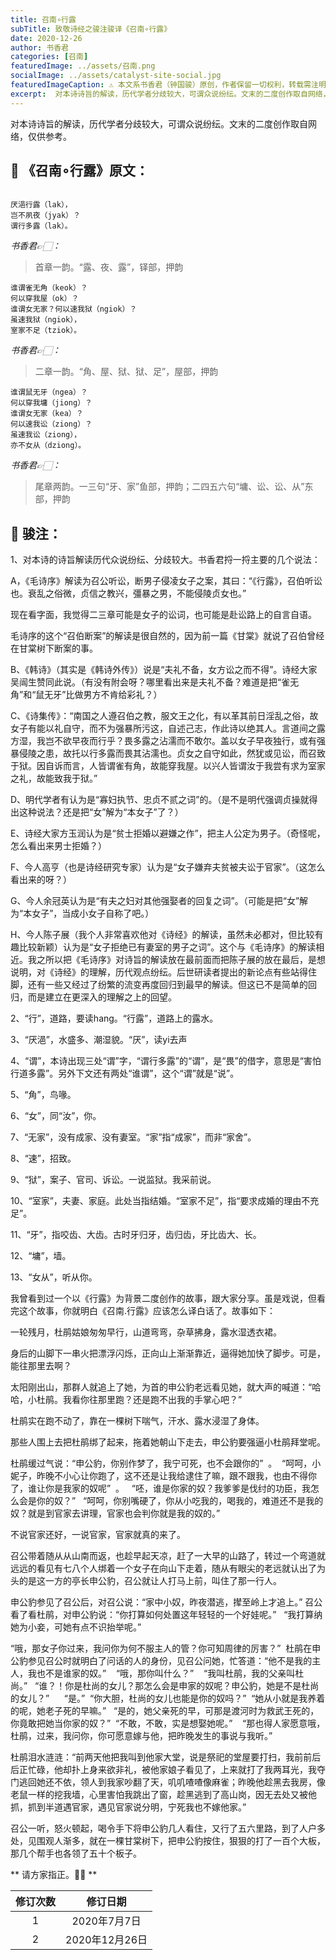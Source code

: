 ```yaml
---
title: 召南∘行露
subTitle: 致敬诗经之骏注骏译《召南∘行露》 
date: 2020-12-26 
author: 书香君
categories: [召南]
featuredImage: ../assets/召南.png
socialImage: ../assets/catalyst-site-social.jpg
featuredImageCaption: ⚠️️ 本文系书香君（钟国骏）原创，作者保留一切权利，转载需注明出处。
excerpt:  对本诗诗旨的解读，历代学者分歧较大，可谓众说纷纭。文末的二度创作取自网络，仅供参考。   
---
```


对本诗诗旨的解读，历代学者分歧较大，可谓众说纷纭。文末的二度创作取自网络，仅供参考。

## 🌼 《召南∘行露》原文：
```

厌浥行露（lak），
岂不夙夜（jyak）？
谓行多露（lak）。

```
*书香君👉🏻：* 

> 首章一韵。“露、夜、露”，铎部，押韵

```
谁谓雀无角（keok）？
何以穿我屋（ok）？
谁谓女无家？何以速我狱（ngiok）？
虽速我狱（ngiok），
室家不足（tziok）。

```
*书香君👉🏻：* 

> 二章一韵。“角、屋、狱、狱、足”，屋部，押韵

```
谁谓鼠无牙（ngea）？
何以穿我墉（jiong）？
谁谓女无家（kea）？
何以速我讼（ziong）？
虽速我讼（ziong），
亦不女从（dziong）。

```
*书香君👉🏻：* 

> 尾章两韵。一三句“牙、家”鱼部，押韵；二四五六句“墉、讼、讼、从”东部，押韵

## 🍁️ 骏注：

1、对本诗的诗旨解读历代众说纷纭、分歧较大。书香君捋一捋主要的几个说法：

A，《毛诗序》解读为召公听讼，断男子侵凌女子之案，其曰：“《行露》，召伯听讼也。衰乱之俗微，贞信之教兴，彊暴之男，不能侵陵贞女也。”

现在看字面，我觉得二三章可能是女子的讼词，也可能是赴讼路上的自言自语。

毛诗序的这个“召伯断案”的解读是很自然的，因为前一篇《甘棠》就说了召伯曾经在甘棠树下断案的事。

B、《韩诗》（其实是《韩诗外传》）说是“夫礼不备，女方讼之而不得”。诗经大家吴闿生赞同此说。（有没有附会呀？哪里看出来是夫礼不备？难道是把“雀无角”和“鼠无牙”比做男方不肯给彩礼？）

C、《诗集传》：“南国之人遵召伯之教，服文王之化，有以革其前日淫乱之俗，故女子有能以礼自守，而不为强暴所污这，自述己志，作此诗以绝其人。言道间之露方湿，我岂不欲早夜而行乎？畏多露之沾濡而不敢尔。盖以女子早夜独行，或有强暴侵陵之患，故托以行多露而畏其沾濡也。贞女之自守如此，然犹或见讼，而召致于狱。因自诉而言，人皆谓雀有角，故能穿我屋。以兴人皆谓汝于我尝有求为室家之礼，故能致我于狱。”

D、明代学者有认为是“寡妇执节、忠贞不贰之词”的。（是不是明代强调贞操就得出这种说法？还是把“女”解为“本女子”了？）

E、诗经大家方玉润认为是“贫士拒婚以避嫌之作”，把主人公定为男子。（奇怪呢，怎么看出来男士拒婚？）

F、今人高亨（也是诗经研究专家）认为是“女子嫌弃夫贫被夫讼于官家”。（这怎么看出来的呀？）

G、今人余冠英认为是“有夫之妇对其他强娶者的回复之词”。（可能是把“女”解为“本女子”，当成小女子自称了吧。）

H、今人陈子展（我个人非常喜欢他对《诗经》的解读，虽然未必都对，但比较有趣比较新颖）认为是“女子拒绝已有妻室的男子之词”。这个与《毛诗序》的解读相近。我之所以把《毛诗序》对诗旨的解读放在最前面而把陈子展的放在最后，是想说明，对《诗经》的理解，历代观点纷纭。后世研读者提出的新论点有些站得住脚，还有一些又经过了纷繁的流变再度回归到最早的解读。但这已不是简单的回归，而是建立在更深入的理解之上的回望。

2、“行”，道路，要读hang。“行露”，道路上的露水。

3、“厌浥”，水盛多、潮湿貌。“厌”，读yi去声

4、“谓”，本诗出现三处“谓”字，“谓行多露”的“谓”，是“畏”的借字，意思是“害怕行道多露”。另外下文还有两处“谁谓”，这个“谓”就是“说”。

5、“角”，鸟喙。

6、“女”，同“汝”，你。

7、“无家”，没有成家、没有妻室。“家”指“成家”，而非“家舍”。

8、“速”，招致。

9、“狱”，案子、官司、诉讼。一说监狱。我采前说。

10、“室家”，夫妻、家庭。此处当指结婚。“室家不足”，指“要求成婚的理由不充足”。

11、“牙”，指咬齿、大齿。古时牙归牙，齿归齿，牙比齿大、长。

12、“墉”，墙。

13、“女从”，听从你。

我曾看到过一个以《行露》为背景二度创作的故事，跟大家分享。虽是戏说，但看完这个故事，你就明白《召南.行露》应该怎么译白话了。故事如下：

一轮残月，杜鹃姑娘匆匆早行，山道弯弯，杂草拂身，露水湿透衣裙。

身后的山脚下一串火把漂浮闪烁，正向山上渐渐靠近，逼得她加快了脚步。可是，能往那里去啊？

太阳刚出山，那群人就追上了她，为首的申公豹老远看见她，就大声的喊道：“哈哈，小杜鹃。我看你往那里跑？还是跑不出我的手掌心吧？”

杜鹃实在跑不动了，靠在一棵树下喘气，汗水、露水浸湿了身体。

那些人围上去把杜鹃绑了起来，拖着她朝山下走去，申公豹要强逼小杜鹃拜堂呢。

杜鹃缓过气说：“申公豹，你别作梦了，我宁可死，也不会跟你的”  。  “呵呵，小妮子，昨晚不小心让你跑了，这不还是让我给逮住了嘛，跟不跟我，也由不得你了，谁让你是我家的奴呢”  。   “呸，谁是你家的奴？我爹爹是伐纣的功臣，我怎么会是你的奴？”   “呵呵，你别嘴硬了，你从小吃我的，喝我的，难道还不是我的奴？就是到官家去讲理，官家也会判你就是我的奴的。”

不说官家还好，一说官家，官家就真的来了。

召公带着随从从山南而返，也趁早起天凉，赶了一大早的山路了，转过一个弯道就远远的看见有七八个人绑着一个女子在向山下走着，随从有眼尖的老远就认出了为头的是这一方的亭长申公豹，召公就让人打马上前，叫住了那一行人。

申公豹参见了召公后，对召公说：“家中小奴，昨夜潜逃，撵至岭上才追上。” 召公看了看杜鹃，对申公豹说：“你打算如何处置这年轻轻的一个好娃呢。”   “我打算纳她为小妾，可她有点不识抬举呢。”

“哦，那女子你过来，我问你为何不服主人的管？你可知周律的厉害？”  杜鹃在申公豹参见召公时就明白了问话的人的身份，见召公问她，忙答道：“他不是我的主人，我也不是谁家的奴。”    “哦，那你叫什么？”    “我叫杜鹃，我的父亲叫杜尚。”   “谁？！你是杜尚的女儿？那怎么会是申家的奴呢？申公豹，她是不是杜尚的女儿？”      “是。”  “你大胆，杜尚的女儿也能是你的奴吗？”  “她从小就是我养着的呢，她老子死的早嘛。”   “是的，她父亲死的早，可那是渡河时为救武王死的，你竟敢把她当你家的奴？”  “不敢，不敢，实是想娶她呢。”    “那也得人家愿意哦，杜鹃，过来，我问你，你可愿意嫁与他，把昨晚发生的事说与我听。”

杜鹃泪水涟涟：“前两天他把我叫到他家大堂，说是祭祀的堂屋要打扫，我前前后后正忙碌，他却扑上身来欲非礼，被他家娘子看见了，上来就打了我两耳光，我夺门逃回她还不依，领人到我家吵翻了天，叽叽喳喳像麻雀；昨晚他趁黑去我房，像老鼠一样的挖我墙，心里害怕我跳出了窗，趁黑逃到了高山岗，因无去处又被他抓，抓到半道遇官家，遇见官家说分明，宁死我也不嫁他家。”

召公一听，怒火顿起，喝令手下将申公豹几人看住，又行了五六里路，到了人户多处，见围观人渐多，就在一棵甘棠树下，把申公豹按住，狠狠的打了一百个大板，那几个帮手也各领了五十个板子。

** 请方家指正。🙏🏻 **

| 修订次数      | 修订日期 | 
|   :----: |    :----:   | 
| 1    | 2020年7月7日       | 
| 2    | 2020年12月26日       | 
